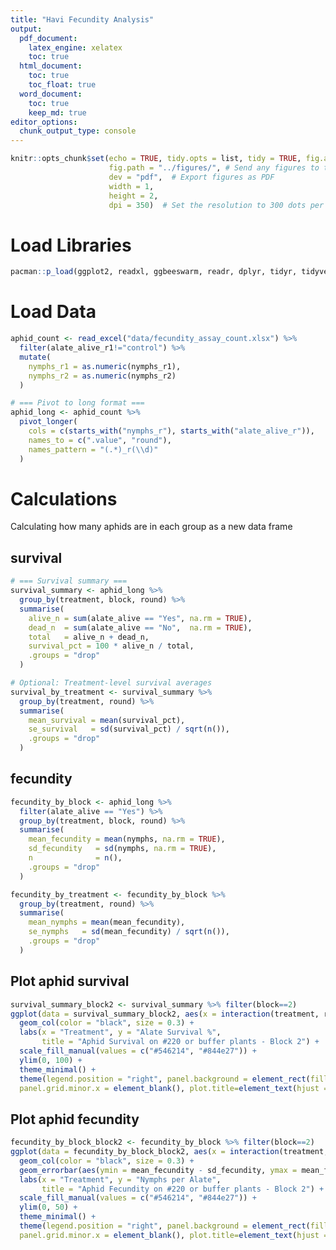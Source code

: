 ```yaml
---
title: "Havi Fecundity Analysis"
output:
  pdf_document:
    latex_engine: xelatex
    toc: true
  html_document:
    toc: true
    toc_float: true
  word_document:
    toc: true
    keep_md: true
editor_options:
  chunk_output_type: console
---
```


```r
knitr::opts_chunk$set(echo = TRUE, tidy.opts = list, tidy = TRUE, fig.align = "center", # Always relative to the document directory
                      fig.path = "../figures/", # Send any figures to this folder
                      dev = "pdf",  # Export figures as PDF
                      width = 1,
                      height = 2,
                      dpi = 350)  # Set the resolution to 300 dots per inch (dpi)
```

# Load Libraries

```r
pacman::p_load(ggplot2, readxl, ggbeeswarm, readr, dplyr, tidyr, tidyverse, devtools, cowplot, knitr, emmeans, ggpmisc, lme4, lmerTest, RColorBrewer, viridis, install = FALSE)
```

# Load Data

```r
aphid_count <- read_excel("data/fecundity_assay_count.xlsx") %>%
  filter(alate_alive_r1!="control") %>%
  mutate(
    nymphs_r1 = as.numeric(nymphs_r1),
    nymphs_r2 = as.numeric(nymphs_r2)
  )
```

```r
# === Pivot to long format ===
aphid_long <- aphid_count %>%
  pivot_longer(
    cols = c(starts_with("nymphs_r"), starts_with("alate_alive_r")),
    names_to = c(".value", "round"),
    names_pattern = "(.*)_r(\\d)"
  )
```

# Calculations
Calculating how many aphids are in each group as a new data frame

## survival
```r
# === Survival summary ===
survival_summary <- aphid_long %>%
  group_by(treatment, block, round) %>%
  summarise(
    alive_n = sum(alate_alive == "Yes", na.rm = TRUE),
    dead_n  = sum(alate_alive == "No",  na.rm = TRUE),
    total   = alive_n + dead_n,
    survival_pct = 100 * alive_n / total,
    .groups = "drop"
  )

# Optional: Treatment-level survival averages
survival_by_treatment <- survival_summary %>%
  group_by(treatment, round) %>%
  summarise(
    mean_survival = mean(survival_pct),
    se_survival   = sd(survival_pct) / sqrt(n()),
    .groups = "drop"
  )
```

## fecundity
```r
fecundity_by_block <- aphid_long %>%
  filter(alate_alive == "Yes") %>%
  group_by(treatment, block, round) %>%
  summarise(
    mean_fecundity = mean(nymphs, na.rm = TRUE),
    sd_fecundity   = sd(nymphs, na.rm = TRUE),
    n              = n(),
    .groups = "drop"
  )

fecundity_by_treatment <- fecundity_by_block %>%
  group_by(treatment, round) %>%
  summarise(
    mean_nymphs = mean(mean_fecundity),
    se_nymphs   = sd(mean_fecundity) / sqrt(n()),
    .groups = "drop"
  )
```

## Plot aphid survival

```r
survival_summary_block2 <- survival_summary %>% filter(block==2)
ggplot(data = survival_summary_block2, aes(x = interaction(treatment, round), y = survival_pct, fill = treatment)) +
  geom_col(color = "black", size = 0.3) +
  labs(x = "Treatment", y = "Alate Survival %", 
       title = "Aphid Survival on #220 or buffer plants - Block 2") +
  scale_fill_manual(values = c("#546214", "#844e27")) +
  ylim(0, 100) +
  theme_minimal() +
  theme(legend.position = "right", panel.background = element_rect(fill = "white"), panel.grid = element_blank(),
  panel.grid.minor.x = element_blank(), plot.title=element_text(hjust = 0.5))
```

## Plot aphid fecundity

```r
fecundity_by_block_block2 <- fecundity_by_block %>% filter(block==2)
ggplot(data = fecundity_by_block_block2, aes(x = interaction(treatment, round), y = mean_fecundity, fill = treatment)) +
  geom_col(color = "black", size = 0.3) +
  geom_errorbar(aes(ymin = mean_fecundity - sd_fecundity, ymax = mean_fecundity + sd_fecundity), width = 0.2, color = "black", position = position_dodge(width = 0.8)) +
  labs(x = "Treatment", y = "Nymphs per Alate", 
       title = "Aphid Fecundity on #220 or buffer plants - Block 2") +
  scale_fill_manual(values = c("#546214", "#844e27")) +
  ylim(0, 50) +
  theme_minimal() +
  theme(legend.position = "right", panel.background = element_rect(fill = "white"), panel.grid = element_blank(),
  panel.grid.minor.x = element_blank(), plot.title=element_text(hjust = 0.5))
```